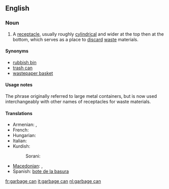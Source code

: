 ==English==

===Noun===
{{en-noun|sg=[[garbage]] [[can]]}}

# A [[receptacle]], usually roughly [[cylindrical]] and wider at the top then at the bottom, which serves as a place to [[discard]] [[waste]] materials.

====Synonyms====
* [[rubbish bin]]
* [[trash can]]
* [[wastepaper basket]]

====Usage notes====
The phrase originally referred to large metal containers, but is now used interchangeably with other names of receptacles for waste materials.

====Translations====
{{trans-top|A receptacle, which serves as a place to discard waste materials.}}
* Armenian: {{t|hy|աղբարկղ|tr=aġbarkġ|sc=Armn}},  {{t|hy|աղբաման|tr=aġbaman|sc=Armn}}
* French: {{t+|fr|poubelle|m}}
* Hungarian: {{t-|hu|szemétvödör}}
* Italian: {{t+|it|secchio delle immondizie}}
* Kurdish:
*: Sorani: {{t|ku|ته‌نه‌که‌ی خۆڵ|tr=tenekei xoll|sc=ku-Arab}}
{{trans-mid}}
* [[Macedonian]]: {{t|mk|корпа за отпадоци|f|tr=kórpa za otpádoci|sc=Cyrl}},  {{t|mk|канта за ѓубре|f|tr=kánta za ǵúbre|sc=Cyrl}}
* Spanish: [[bote de la basura]]
{{trans-bottom}}

[[fr:garbage can]]
[[it:garbage can]]
[[nl:garbage can]]